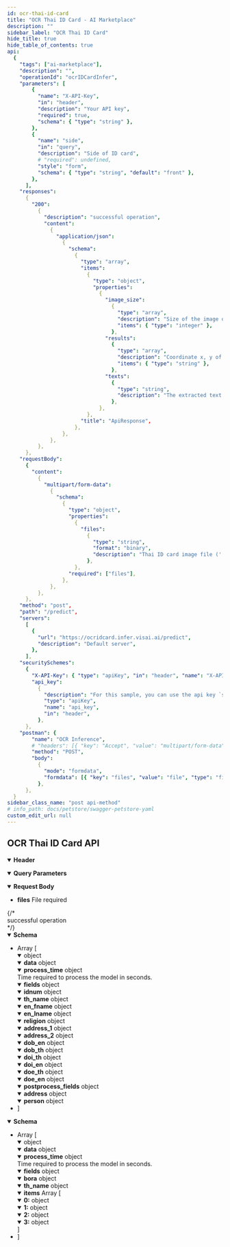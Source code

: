 ```yaml
---
id: ocr-thai-id-card
title: "OCR Thai ID Card - AI Marketplace"
description: ""
sidebar_label: "OCR Thai ID Card"
hide_title: true
hide_table_of_contents: true
api:
  {
    "tags": ["ai-marketplace"],
    "description": "",
    "operationId": "ocrIDCardInfer",
    "parameters": [
        {
          "name": "X-API-Key",
          "in": "header",
          "description": "Your API key",
          "required": true,
          "schema": { "type": "string" },
        },
        {
          "name": "side",
          "in": "query",
          "description": "Side of ID card",
          # "required": undefined,
          "style": "form",
          "schema": { "type": "string", "default": "front" },
        },
      ],
    "responses":
      {
        "200":
          {
            "description": "successful operation",
            "content":
              {
                "application/json":
                  {
                    "schema":
                      {
                        "type": "array",
                        "items":
                          {
                            "type": "object",
                            "properties":
                              {
                                "image_size":
                                  {
                                    "type": "array",
                                    "description": "Size of the image or document",
                                    "items": { "type": "integer" },
                                  },
                                "results":
                                  {
                                    "type": "array",
                                    "description": "Coordinate x, y of text box",
                                    "items": { "type": "string" },
                                  },
                                "texts":
                                  {
                                    "type": "string",
                                    "description": "The extracted text in each box",
                                  },
                              },
                          },
                        "title": "ApiResponse",
                      },
                  },
              },
          },
      },
    "requestBody":
      {
        "content":
          {
            "multipart/form-data":
              {
                "schema":
                  {
                    "type": "object",
                    "properties":
                      {
                        "files":
                          {
                            "type": "string",
                            "format": "binary",
                            "description": "Thai ID card image file ('.jpg', '.jpeg', and '.png')",
                          },
                      },
                    "required": ["files"],
                  },
              },
          },
      },
    "method": "post",
    "path": "/predict",
    "servers":
      [
        {
          "url": "https://ocridcard.infer.visai.ai/predict",
          "description": "Default server",
        },
      ],
    "securitySchemes":
      {
        "X-API-Key": { "type": "apiKey", "in": "header", "name": "X-API-Key" },
        "api_key":
          {
            "description": "For this sample, you can use the api key `special-key` to test the authorization filters.\n",
            "type": "apiKey",
            "name": "api_key",
            "in": "header",
          },
      },
    "postman": {
        "name": "OCR Inference",
        # "headers": [{ "key": "Accept", "value": "multipart/form-data" }],
        "method": "POST",
        "body":
          {
            "mode": "formdata",
            "formdata": [{ "key": "files", "value": "file", "type": "file" }],
          },
      },
  }
sidebar_class_name: "post api-method"
# info_path: docs/petstore/swagger-petstore-yaml
custom_edit_url: null
---
```



## OCR Thai ID Card API

<details style={{ marginBottom: "1rem" }} data-collapsed={false} open={true}>
  <summary style={{}}>
    <strong>Header</strong>
  </summary>
  <div>
    <ul>
      <ParamsItem
        className={"paramsItem"}
        param={{
          name: "X-API-Key",
          in: "header",
          description: "Your API key",
          required: true,
          schema: { type: "string" },
        }}
      ></ParamsItem>
    </ul>
  </div>
</details>
<details
  style={{ marginBottom: "1rem" }}
  data-collapsed={false}
  open={true}
>
  <summary style={{}}>
    <strong>Query Parameters</strong>
  </summary>
  <div>
    <ul>
      <ParamsItem
        className={"paramsItem"}
        param={{
          name: "side",
          in: "query",
          description: "Side of ID card image. (front or back)",
          required: false,
          style: "form",
          schema: {
            type: "string",
            default: "front",
          },
        }}
      ></ParamsItem>
    </ul>

  </div>
</details>
<MimeTabs>
  <TabItem label={"multipart/form-data"} value={"multipart/form-data-schema"}>
    <details style={{}} data-collapsed={false} open={true}>
      <summary style={{ textAlign: "left" }}>
        <strong>Request Body</strong>
      </summary>
      <div style={{ textAlign: "left", marginLeft: "1rem" }}></div>
      <ul style={{ marginLeft: "1rem" }}>
        <li>
          <div>
            <strong>files</strong>
            <span style={{ opacity: "0.6" }}> File</span>
            <span
              style={{
                color: "#FA383E",
                marginLeft: "0.25rem",
                fontWeight: "700",
              }}
            >
              required
            </span>
          </div>
        </li>
      </ul>
    </details>
  </TabItem>
</MimeTabs>
<div>
  <ApiTabs>
    <TabItem label={"200"} value={"200"}>
      {/* <div>successful operation</div> */}
      <div>
        <MimeTabs schemaType={"response"}>
          <TabItem label={"Front side"} value={"application/json"}>
            <SchemaTabs>
              <TabItem label={"Schema"} value={"Schema"}>
                <details style={{}} data-collapsed={false} open={true}>
                  <summary style={{ textAlign: "left" }}>
                    <strong>Schema</strong>
                  </summary>
                  <div style={{ textAlign: "left", marginLeft: "1rem" }}></div>
                  <ul style={{ marginLeft: "1rem" }}>
                    <li>
                      <div
                        style={{
                          fontSize: "var(--ifm-code-font-size)",
                          opacity: "0.6",
                          marginLeft: "-.5rem",
                          paddingBottom: ".5rem",
                        }}
                      >
                        Array [
                      </div>
                    </li>
                    <details style={{}} data-collapsed={false} open={true}>
                      <summary style={{}}>
                        <span style={{ opacity: "0.6" }}> object</span>
                      </summary>
                      <div style={{ marginLeft: "1rem" }}>
                        <SchemaItem
                          collapsible={false}
                          name={"status"}
                          required={false}
                          schemaName={"string"}
                          qualifierMessage={
                            "`success` | `failed`"
                          }
                          schema={{
                            description: "Status of request",
                            title: "image_size",
                          }}
                        ></SchemaItem>
                        <SchemaItem
                          collapsible={false}
                          className={"schemaItem"}
                        >
                          <details style={{}} data-collapsed={false} open={true}>
                            <summary style={{}}>
                              <strong>data</strong>
                              <span style={{ opacity: "0.6" }}> object</span>
                            </summary>
                            <div style={{ marginLeft: "1rem" }}>
                              <SchemaItem
                                collapsible={false}
                                name={"face"}
                                required={false}
                                schemaName={"string"}
                                schema={{
                                  description: "The base64 string of the extracted face on the ID Card.",
                                  title: "face",
                                }}
                              ></SchemaItem>
                              <SchemaItem
                                collapsible={false}
                                name={"rotation"}
                                required={false}
                                schemaName={"integer"}
                                schema={{
                                  description: "The rotation degree required for the image in case that the image isn’t 0 degree straight.",
                                  title: "rotation",
                                }}
                              ></SchemaItem>
                              <SchemaItem
                                collapsible={false}
                                className={"schemaItem"}
                              >
                                <details style={{}} data-collapsed={false} open={true}>
                                  <summary style={{}}>
                                    <strong>process_time</strong>
                                    <span style={{ opacity: "0.6" }}> object</span>
                                  </summary>
                                  <div style={{ marginLeft: "1rem" }}>
                                    <div>Time required to process the model in seconds.</div>
                                    <SchemaItem
                                      collapsible={false}
                                      name={"det"}
                                      required={false}
                                      schemaName={"float"}
                                      qualifierMessage={undefined}
                                    ></SchemaItem>
                                    <SchemaItem
                                      collapsible={false}
                                      name={"postprocess"}
                                      required={false}
                                      schemaName={"float"}
                                      qualifierMessage={undefined}
                                    ></SchemaItem>
                                    <SchemaItem
                                      collapsible={false}
                                      name={"rec"}
                                      required={false}
                                      schemaName={"float"}
                                      qualifierMessage={undefined}
                                    ></SchemaItem>
                                  </div>
                                </details>
                              </SchemaItem>
                              <SchemaItem
                                collapsible={false}
                                className={"schemaItem"}
                              >
                                <details style={{}} data-collapsed={false} open={true}>
                                  <summary style={{}}>
                                    <strong>fields</strong>
                                    <span style={{ opacity: "0.6" }}> object</span>
                                  </summary>
                                  <div style={{ marginLeft: "1rem" }}>
                                    <SchemaItem
                                      collapsible={false}
                                      name={"serial_id"}
                                      required={false}
                                      schemaName={"string | null"}
                                    ></SchemaItem>
                                    <SchemaItem
                                      collapsible={false}
                                      className={"schemaItem"}
                                    >
                                      <details style={{}} data-collapsed={false} open={false}>
                                        <summary style={{}}>
                                          <strong>idnum</strong>
                                          <span style={{ opacity: "0.6" }}> object</span>
                                        </summary>
                                        <div style={{ marginLeft: "1rem" }}>
                                          <SchemaItem
                                            collapsible={false}
                                            name={"bbox"}
                                            required={false}
                                            schemaName={"[[x1, y1], [x2, y2], [x3, y3], [x4, y4]]"}
                                            qualifierMessage={undefined}
                                            schema={{
                                              type: "array",
                                              description: "4-pixel coordinate x, y of text box.",
                                            }}
                                          ></SchemaItem>
                                          <SchemaItem
                                            collapsible={false}
                                            name={"confidence"}
                                            required={false}
                                            schemaName={"float"}
                                            qualifierMessage={undefined}
                                            schema={{
                                              type: "float",
                                              description: "Confidence value",
                                            }}
                                          ></SchemaItem>
                                          <SchemaItem
                                            collapsible={false}
                                            name={"text"}
                                            required={false}
                                            schemaName={"string"}
                                            qualifierMessage={undefined}
                                            schema={{
                                              type: "float",
                                              description: "ID card number",
                                            }}
                                          ></SchemaItem>
                                        </div>
                                      </details>
                                    </SchemaItem>
                                    <SchemaItem
                                      collapsible={false}
                                      className={"schemaItem"}
                                    >
                                      <details style={{}} data-collapsed={false} open={false}>
                                        <summary style={{}}>
                                          <strong>th_name</strong>
                                          <span style={{ opacity: "0.6" }}> object</span>
                                        </summary>
                                        <div style={{ marginLeft: "1rem" }}>
                                          <SchemaItem
                                            collapsible={false}
                                            name={"bbox"}
                                            required={false}
                                            schemaName={"[[x1, y1], [x2, y2], [x3, y3], [x4, y4]]"}
                                            qualifierMessage={undefined}
                                            schema={{
                                              type: "array",
                                              description: "4-pixel coordinate x, y of text box.",
                                            }}
                                          ></SchemaItem>
                                          <SchemaItem
                                            collapsible={false}
                                            name={"confidence"}
                                            required={false}
                                            schemaName={"float"}
                                            qualifierMessage={undefined}
                                            schema={{
                                              type: "float",
                                              description: "Confidence value",
                                            }}
                                          ></SchemaItem>
                                          <SchemaItem
                                            collapsible={false}
                                            name={"text"}
                                            required={false}
                                            schemaName={"string"}
                                            qualifierMessage={undefined}
                                            schema={{
                                              type: "float",
                                              description: "Thai first name and last name",
                                            }}
                                          ></SchemaItem>
                                        </div>
                                      </details>
                                    </SchemaItem>
                                    <SchemaItem
                                      collapsible={false}
                                      className={"schemaItem"}
                                    >
                                      <details style={{}} data-collapsed={false} open={false}>
                                        <summary style={{}}>
                                          <strong>en_fname</strong>
                                          <span style={{ opacity: "0.6" }}> object</span>
                                        </summary>
                                        <div style={{ marginLeft: "1rem" }}>
                                          <SchemaItem
                                            collapsible={false}
                                            name={"bbox"}
                                            required={false}
                                            schemaName={"[[x1, y1], [x2, y2], [x3, y3], [x4, y4]]"}
                                            qualifierMessage={undefined}
                                            schema={{
                                              type: "array",
                                              description: "4-pixel coordinate x, y of text box.",
                                            }}
                                          ></SchemaItem>
                                          <SchemaItem
                                            collapsible={false}
                                            name={"confidence"}
                                            required={false}
                                            schemaName={"float"}
                                            qualifierMessage={undefined}
                                            schema={{
                                              type: "float",
                                              description: "Confidence value",
                                            }}
                                          ></SchemaItem>
                                          <SchemaItem
                                            collapsible={false}
                                            name={"text"}
                                            required={false}
                                            schemaName={"string"}
                                            qualifierMessage={undefined}
                                            schema={{
                                              type: "float",
                                              description: "English first name",
                                            }}
                                          ></SchemaItem>
                                        </div>
                                      </details>
                                    </SchemaItem>
                                    <SchemaItem
                                      collapsible={false}
                                      className={"schemaItem"}
                                    >
                                      <details style={{}} data-collapsed={false} open={false}>
                                        <summary style={{}}>
                                          <strong>en_lname</strong>
                                          <span style={{ opacity: "0.6" }}> object</span>
                                        </summary>
                                        <div style={{ marginLeft: "1rem" }}>
                                          <SchemaItem
                                            collapsible={false}
                                            name={"bbox"}
                                            required={false}
                                            schemaName={"[[x1, y1], [x2, y2], [x3, y3], [x4, y4]]"}
                                            qualifierMessage={undefined}
                                            schema={{
                                              type: "array",
                                              description: "4-pixel coordinate x, y of text box.",
                                            }}
                                          ></SchemaItem>
                                          <SchemaItem
                                            collapsible={false}
                                            name={"confidence"}
                                            required={false}
                                            schemaName={"float"}
                                            qualifierMessage={undefined}
                                            schema={{
                                              type: "float",
                                              description: "Confidence value",
                                            }}
                                          ></SchemaItem>
                                          <SchemaItem
                                            collapsible={false}
                                            name={"text"}
                                            required={false}
                                            schemaName={"string"}
                                            qualifierMessage={undefined}
                                            schema={{
                                              type: "float",
                                              description: "English last name",
                                            }}
                                          ></SchemaItem>
                                        </div>
                                      </details>
                                    </SchemaItem>
                                    <SchemaItem
                                      collapsible={false}
                                      className={"schemaItem"}
                                    >
                                      <details style={{}} data-collapsed={false} open={false}>
                                        <summary style={{}}>
                                          <strong>religion</strong>
                                          <span style={{ opacity: "0.6" }}> object</span>
                                        </summary>
                                        <div style={{ marginLeft: "1rem" }}>
                                          <SchemaItem
                                            collapsible={false}
                                            name={"bbox"}
                                            required={false}
                                            schemaName={"[[x1, y1], [x2, y2], [x3, y3], [x4, y4]]"}
                                            qualifierMessage={undefined}
                                            schema={{
                                              type: "array",
                                              description: "4-pixel coordinate x, y of text box.",
                                            }}
                                          ></SchemaItem>
                                          <SchemaItem
                                            collapsible={false}
                                            name={"confidence"}
                                            required={false}
                                            schemaName={"float"}
                                            qualifierMessage={undefined}
                                            schema={{
                                              type: "float",
                                              description: "Confidence value",
                                            }}
                                          ></SchemaItem>
                                          <SchemaItem
                                            collapsible={false}
                                            name={"text"}
                                            required={false}
                                            schemaName={"string"}
                                            qualifierMessage={undefined}
                                            schema={{
                                              type: "float",
                                              description: "Religion",
                                            }}
                                          ></SchemaItem>
                                        </div>
                                      </details>
                                    </SchemaItem>
                                    <SchemaItem
                                      collapsible={false}
                                      className={"schemaItem"}
                                    >
                                      <details style={{}} data-collapsed={false} open={false}>
                                        <summary style={{}}>
                                          <strong>address_1</strong>
                                          <span style={{ opacity: "0.6" }}> object</span>
                                        </summary>
                                        <div style={{ marginLeft: "1rem" }}>
                                          <SchemaItem
                                            collapsible={false}
                                            name={"bbox"}
                                            required={false}
                                            schemaName={"[[x1, y1], [x2, y2], [x3, y3], [x4, y4]]"}
                                            qualifierMessage={undefined}
                                            schema={{
                                              type: "array",
                                              description: "4-pixel coordinate x, y of text box.",
                                            }}
                                          ></SchemaItem>
                                          <SchemaItem
                                            collapsible={false}
                                            name={"confidence"}
                                            required={false}
                                            schemaName={"float"}
                                            qualifierMessage={undefined}
                                            schema={{
                                              type: "float",
                                              description: "Confidence value",
                                            }}
                                          ></SchemaItem>
                                          <SchemaItem
                                            collapsible={false}
                                            name={"text"}
                                            required={false}
                                            schemaName={"string"}
                                            qualifierMessage={undefined}
                                            schema={{
                                              type: "float",
                                              description: "First line of address",
                                            }}
                                          ></SchemaItem>
                                        </div>
                                      </details>
                                    </SchemaItem>
                                    <SchemaItem
                                      collapsible={false}
                                      className={"schemaItem"}
                                    >
                                      <details style={{}} data-collapsed={false} open={false}>
                                        <summary style={{}}>
                                          <strong>address_2</strong>
                                          <span style={{ opacity: "0.6" }}> object</span>
                                        </summary>
                                        <div style={{ marginLeft: "1rem" }}>
                                          <SchemaItem
                                            collapsible={false}
                                            name={"bbox"}
                                            required={false}
                                            schemaName={"[[x1, y1], [x2, y2], [x3, y3], [x4, y4]]"}
                                            qualifierMessage={undefined}
                                            schema={{
                                              type: "array",
                                              description: "4-pixel coordinate x, y of text box.",
                                            }}
                                          ></SchemaItem>
                                          <SchemaItem
                                            collapsible={false}
                                            name={"confidence"}
                                            required={false}
                                            schemaName={"float"}
                                            qualifierMessage={undefined}
                                            schema={{
                                              type: "float",
                                              description: "Confidence value",
                                            }}
                                          ></SchemaItem>
                                          <SchemaItem
                                            collapsible={false}
                                            name={"text"}
                                            required={false}
                                            schemaName={"string"}
                                            qualifierMessage={undefined}
                                            schema={{
                                              type: "float",
                                              description: "Second line of address",
                                            }}
                                          ></SchemaItem>
                                        </div>
                                      </details>
                                    </SchemaItem>
                                    <SchemaItem
                                      collapsible={false}
                                      className={"schemaItem"}
                                    >
                                      <details style={{}} data-collapsed={false} open={false}>
                                        <summary style={{}}>
                                          <strong>dob_en</strong>
                                          <span style={{ opacity: "0.6" }}> object</span>
                                        </summary>
                                        <div style={{ marginLeft: "1rem" }}>
                                          <SchemaItem
                                            collapsible={false}
                                            name={"bbox"}
                                            required={false}
                                            schemaName={"[[x1, y1], [x2, y2], [x3, y3], [x4, y4]]"}
                                            qualifierMessage={undefined}
                                            schema={{
                                              type: "array",
                                              description: "4-pixel coordinate x, y of text box.",
                                            }}
                                          ></SchemaItem>
                                          <SchemaItem
                                            collapsible={false}
                                            name={"confidence"}
                                            required={false}
                                            schemaName={"float"}
                                            qualifierMessage={undefined}
                                            schema={{
                                              type: "float",
                                              description: "Confidence value",
                                            }}
                                          ></SchemaItem>
                                          <SchemaItem
                                            collapsible={false}
                                            name={"text"}
                                            required={false}
                                            schemaName={"string"}
                                            qualifierMessage={undefined}
                                            schema={{
                                              type: "float",
                                              description: "Date of birth in EN",
                                            }}
                                          ></SchemaItem>
                                        </div>
                                      </details>
                                    </SchemaItem>
                                    <SchemaItem
                                      collapsible={false}
                                      className={"schemaItem"}
                                    >
                                      <details style={{}} data-collapsed={false} open={false}>
                                        <summary style={{}}>
                                          <strong>dob_th</strong>
                                          <span style={{ opacity: "0.6" }}> object</span>
                                        </summary>
                                        <div style={{ marginLeft: "1rem" }}>
                                          <SchemaItem
                                            collapsible={false}
                                            name={"bbox"}
                                            required={false}
                                            schemaName={"[[x1, y1], [x2, y2], [x3, y3], [x4, y4]]"}
                                            qualifierMessage={undefined}
                                            schema={{
                                              type: "array",
                                              description: "4-pixel coordinate x, y of text box.",
                                            }}
                                          ></SchemaItem>
                                          <SchemaItem
                                            collapsible={false}
                                            name={"confidence"}
                                            required={false}
                                            schemaName={"float"}
                                            qualifierMessage={undefined}
                                            schema={{
                                              type: "float",
                                              description: "Confidence value",
                                            }}
                                          ></SchemaItem>
                                          <SchemaItem
                                            collapsible={false}
                                            name={"text"}
                                            required={false}
                                            schemaName={"string"}
                                            qualifierMessage={undefined}
                                            schema={{
                                              type: "float",
                                              description: "Date of birth in TH",
                                            }}
                                          ></SchemaItem>
                                        </div>
                                      </details>
                                    </SchemaItem>
                                    <SchemaItem
                                      collapsible={false}
                                      className={"schemaItem"}
                                    >
                                      <details style={{}} data-collapsed={false} open={false}>
                                        <summary style={{}}>
                                          <strong>doi_th</strong>
                                          <span style={{ opacity: "0.6" }}> object</span>
                                        </summary>
                                        <div style={{ marginLeft: "1rem" }}>
                                          <SchemaItem
                                            collapsible={false}
                                            name={"bbox"}
                                            required={false}
                                            schemaName={"[[x1, y1], [x2, y2], [x3, y3], [x4, y4]]"}
                                            qualifierMessage={undefined}
                                            schema={{
                                              type: "array",
                                              description: "4-pixel coordinate x, y of text box.",
                                            }}
                                          ></SchemaItem>
                                          <SchemaItem
                                            collapsible={false}
                                            name={"confidence"}
                                            required={false}
                                            schemaName={"float"}
                                            qualifierMessage={undefined}
                                            schema={{
                                              type: "float",
                                              description: "Confidence value",
                                            }}
                                          ></SchemaItem>
                                          <SchemaItem
                                            collapsible={false}
                                            name={"text"}
                                            required={false}
                                            schemaName={"string"}
                                            qualifierMessage={undefined}
                                            schema={{
                                              type: "float",
                                              description: "Date of issuance in TH",
                                            }}
                                          ></SchemaItem>
                                        </div>
                                      </details>
                                    </SchemaItem>
                                    <SchemaItem
                                      collapsible={false}
                                      className={"schemaItem"}
                                    >
                                      <details style={{}} data-collapsed={false} open={false}>
                                        <summary style={{}}>
                                          <strong>doi_en</strong>
                                          <span style={{ opacity: "0.6" }}> object</span>
                                        </summary>
                                        <div style={{ marginLeft: "1rem" }}>
                                          <SchemaItem
                                            collapsible={false}
                                            name={"bbox"}
                                            required={false}
                                            schemaName={"[[x1, y1], [x2, y2], [x3, y3], [x4, y4]]"}
                                            qualifierMessage={undefined}
                                            schema={{
                                              type: "array",
                                              description: "4-pixel coordinate x, y of text box.",
                                            }}
                                          ></SchemaItem>
                                          <SchemaItem
                                            collapsible={false}
                                            name={"confidence"}
                                            required={false}
                                            schemaName={"float"}
                                            qualifierMessage={undefined}
                                            schema={{
                                              type: "float",
                                              description: "Confidence value",
                                            }}
                                          ></SchemaItem>
                                          <SchemaItem
                                            collapsible={false}
                                            name={"text"}
                                            required={false}
                                            schemaName={"string"}
                                            qualifierMessage={undefined}
                                            schema={{
                                              type: "float",
                                              description: "Date of issuance in EN",
                                            }}
                                          ></SchemaItem>
                                        </div>
                                      </details>
                                    </SchemaItem>
                                    <SchemaItem
                                      collapsible={false}
                                      className={"schemaItem"}
                                    >
                                      <details style={{}} data-collapsed={false} open={false}>
                                        <summary style={{}}>
                                          <strong>doe_th</strong>
                                          <span style={{ opacity: "0.6" }}> object</span>
                                        </summary>
                                        <div style={{ marginLeft: "1rem" }}>
                                          <SchemaItem
                                            collapsible={false}
                                            name={"bbox"}
                                            required={false}
                                            schemaName={"[[x1, y1], [x2, y2], [x3, y3], [x4, y4]]"}
                                            qualifierMessage={undefined}
                                            schema={{
                                              type: "array",
                                              description: "4-pixel coordinate x, y of text box.",
                                            }}
                                          ></SchemaItem>
                                          <SchemaItem
                                            collapsible={false}
                                            name={"confidence"}
                                            required={false}
                                            schemaName={"float"}
                                            qualifierMessage={undefined}
                                            schema={{
                                              type: "float",
                                              description: "Confidence value",
                                            }}
                                          ></SchemaItem>
                                          <SchemaItem
                                            collapsible={false}
                                            name={"text"}
                                            required={false}
                                            schemaName={"string"}
                                            qualifierMessage={undefined}
                                            schema={{
                                              type: "float",
                                              description: "Date of expiry in TH",
                                            }}
                                          ></SchemaItem>
                                        </div>
                                      </details>
                                    </SchemaItem>
                                    <SchemaItem
                                      collapsible={false}
                                      className={"schemaItem"}
                                    >
                                      <details style={{}} data-collapsed={false} open={false}>
                                        <summary style={{}}>
                                          <strong>doe_en</strong>
                                          <span style={{ opacity: "0.6" }}> object</span>
                                        </summary>
                                        <div style={{ marginLeft: "1rem" }}>
                                          <SchemaItem
                                            collapsible={false}
                                            name={"bbox"}
                                            required={false}
                                            schemaName={"[[x1, y1], [x2, y2], [x3, y3], [x4, y4]]"}
                                            qualifierMessage={undefined}
                                            schema={{
                                              type: "array",
                                              description: "4-pixel coordinate x, y of text box.",
                                            }}
                                          ></SchemaItem>
                                          <SchemaItem
                                            collapsible={false}
                                            name={"confidence"}
                                            required={false}
                                            schemaName={"float"}
                                            qualifierMessage={undefined}
                                            schema={{
                                              type: "float",
                                              description: "Confidence value",
                                            }}
                                          ></SchemaItem>
                                          <SchemaItem
                                            collapsible={false}
                                            name={"text"}
                                            required={false}
                                            schemaName={"string"}
                                            qualifierMessage={undefined}
                                            schema={{
                                              type: "float",
                                              description: "Date of expiry in EN",
                                            }}
                                          ></SchemaItem>
                                        </div>
                                      </details>
                                    </SchemaItem>
                                  </div>
                                </details>
                              </SchemaItem>
                              <SchemaItem
                                collapsible={false}
                                className={"schemaItem"}
                              >
                                <details style={{}} data-collapsed={false} open={true}>
                                  <summary style={{}}>
                                    <strong>postprocess_fields</strong>
                                    <span style={{ opacity: "0.6" }}> object</span>
                                  </summary>
                                  <div style={{ marginLeft: "1rem" }}>
                                    <SchemaItem
                                      collapsible={false}
                                      className={"schemaItem"}
                                    >
                                      <details style={{}} data-collapsed={false} open={false}>
                                        <summary style={{}}>
                                          <strong>address</strong>
                                          <span style={{ opacity: "0.6" }}> object</span>
                                        </summary>
                                        <div style={{ marginLeft: "1rem" }}>
                                          <SchemaItem
                                            collapsible={false}
                                            name={"district"}
                                            required={false}
                                            schemaName={"string"}
                                            qualifierMessage={undefined}
                                          ></SchemaItem>
                                          <SchemaItem
                                            collapsible={false}
                                            name={"subdistrict"}
                                            required={false}
                                            schemaName={"string"}
                                            qualifierMessage={undefined}
                                          ></SchemaItem>
                                          <SchemaItem
                                            collapsible={false}
                                            name={"province"}
                                            required={false}
                                            schemaName={"string"}
                                            qualifierMessage={undefined}
                                          ></SchemaItem>
                                          <SchemaItem
                                            collapsible={false}
                                            name={"road"}
                                            required={false}
                                            schemaName={"string"}
                                            qualifierMessage={undefined}
                                          ></SchemaItem>
                                          <SchemaItem
                                            collapsible={false}
                                            name={"soi"}
                                            required={false}
                                            schemaName={"string"}
                                            qualifierMessage={undefined}
                                          ></SchemaItem>
                                          <SchemaItem
                                            collapsible={false}
                                            name={"moo"}
                                            required={false}
                                            schemaName={"string"}
                                            qualifierMessage={undefined}
                                          ></SchemaItem>
                                          <SchemaItem
                                            collapsible={false}
                                            name={"homenum"}
                                            required={false}
                                            schemaName={"string"}
                                            qualifierMessage={undefined}
                                          ></SchemaItem>
                                          <SchemaItem
                                            collapsible={false}
                                            name={"subdistrict_en"}
                                            required={false}
                                            schemaName={"string"}
                                            qualifierMessage={undefined}
                                          ></SchemaItem>
                                          <SchemaItem
                                            collapsible={false}
                                            name={"subdistrict_id"}
                                            required={false}
                                            schemaName={"string"}
                                            qualifierMessage={undefined}
                                          ></SchemaItem>
                                          <SchemaItem
                                            collapsible={false}
                                            name={"district_en"}
                                            required={false}
                                            schemaName={"string"}
                                            qualifierMessage={undefined}
                                          ></SchemaItem>
                                          <SchemaItem
                                            collapsible={false}
                                            name={"district_id"}
                                            required={false}
                                            schemaName={"string"}
                                            qualifierMessage={undefined}
                                          ></SchemaItem>
                                          <SchemaItem
                                            collapsible={false}
                                            name={"province_en"}
                                            required={false}
                                            schemaName={"string"}
                                            qualifierMessage={undefined}
                                          ></SchemaItem>
                                          <SchemaItem
                                            collapsible={false}
                                            name={"province_id"}
                                            required={false}
                                            schemaName={"string"}
                                            qualifierMessage={undefined}
                                          ></SchemaItem>
                                          <SchemaItem
                                            collapsible={false}
                                            name={"postal_code"}
                                            required={false}
                                            schemaName={"string"}
                                            qualifierMessage={undefined}
                                          ></SchemaItem>
                                        </div>
                                      </details>
                                    </SchemaItem>
                                    <SchemaItem
                                      collapsible={false}
                                      className={"schemaItem"}
                                    >
                                      <details style={{}} data-collapsed={false} open={false}>
                                        <summary style={{}}>
                                          <strong>person</strong>
                                          <span style={{ opacity: "0.6" }}> object</span>
                                        </summary>
                                        <div style={{ marginLeft: "1rem" }}>
                                          <SchemaItem
                                            collapsible={false}
                                            name={"en_fname"}
                                            required={false}
                                            schemaName={"string"}
                                            qualifierMessage={undefined}
                                          ></SchemaItem>
                                          <SchemaItem
                                            collapsible={false}
                                            name={"en_lname"}
                                            required={false}
                                            schemaName={"string"}
                                            qualifierMessage={undefined}
                                          ></SchemaItem>
                                          <SchemaItem
                                            collapsible={false}
                                            name={"gender"}
                                            required={false}
                                            schemaName={"string"}
                                            qualifierMessage={undefined}
                                          ></SchemaItem>
                                          <SchemaItem
                                            collapsible={false}
                                            name={"th_fname"}
                                            required={false}
                                            schemaName={"string"}
                                            qualifierMessage={undefined}
                                          ></SchemaItem>
                                          <SchemaItem
                                            collapsible={false}
                                            name={"th_lname"}
                                            required={false}
                                            schemaName={"string"}
                                            qualifierMessage={undefined}
                                          ></SchemaItem>
                                          <SchemaItem
                                            collapsible={false}
                                            name={"title_en"}
                                            required={false}
                                            schemaName={"string"}
                                            qualifierMessage={undefined}
                                          ></SchemaItem>
                                          <SchemaItem
                                            collapsible={false}
                                            name={"title_th"}
                                            required={false}
                                            schemaName={"string"}
                                            qualifierMessage={undefined}
                                          ></SchemaItem>
                                        </div>
                                      </details>
                                    </SchemaItem>
                                  </div>
                                </details>
                              </SchemaItem>
                            </div>
                          </details>
                        </SchemaItem>
                      </div>
                    </details>
                    <li>
                      <div
                        style={{
                          fontSize: "var(--ifm-code-font-size)",
                          opacity: "0.6",
                          marginLeft: "-.5rem",
                        }}
                      >
                        ]
                      </div>
                    </li>
                  </ul>
                </details>
              </TabItem>
              <TabItem
                label={"Example (from schema)"}
                value={"Example (from schema)"}
              >
                <ResponseSamples
                  responseExample={
                    ``
                  }
                  language={"json"}
                ></ResponseSamples>
              </TabItem>
            </SchemaTabs>
          </TabItem>
           <TabItem label={"Back side"} value={"back-side"}>
            <SchemaTabs>
              <TabItem label={"Schema"} value={"Schema"}>
                <details style={{}} data-collapsed={false} open={true}>
                  <summary style={{ textAlign: "left" }}>
                    <strong>Schema</strong>
                  </summary>
                  <div style={{ textAlign: "left", marginLeft: "1rem" }}></div>
                  <ul style={{ marginLeft: "1rem" }}>
                    <li>
                      <div
                        style={{
                          fontSize: "var(--ifm-code-font-size)",
                          opacity: "0.6",
                          marginLeft: "-.5rem",
                          paddingBottom: ".5rem",
                        }}
                      >
                        Array [
                      </div>
                    </li>
                    <details style={{}} data-collapsed={false} open={true}>
                      <summary style={{}}>
                        <span style={{ opacity: "0.6" }}> object</span>
                      </summary>
                      <div style={{ marginLeft: "1rem" }}>
                        <SchemaItem
                          collapsible={false}
                          name={"status"}
                          required={false}
                          schemaName={"string"}
                          qualifierMessage={
                            "`success` | `failed`"
                          }
                          schema={{
                            description: "Status of request",
                            title: "image_size",
                          }}
                        ></SchemaItem>
                        <SchemaItem
                          collapsible={false}
                          className={"schemaItem"}
                        >
                          <details style={{}} data-collapsed={false} open={true}>
                            <summary style={{}}>
                              <strong>data</strong>
                              <span style={{ opacity: "0.6" }}> object</span>
                            </summary>
                            <div style={{ marginLeft: "1rem" }}>
                              <SchemaItem
                                collapsible={false}
                                name={"rotation"}
                                required={false}
                                schemaName={"integer"}
                                schema={{
                                  description: "The rotation degree required for the image in case that the image isn’t 0 degree straight.",
                                  title: "rotation",
                                }}
                              ></SchemaItem>
                              <SchemaItem
                                collapsible={false}
                                className={"schemaItem"}
                              >
                                <details style={{}} data-collapsed={false} open={true}>
                                  <summary style={{}}>
                                    <strong>process_time</strong>
                                    <span style={{ opacity: "0.6" }}> object</span>
                                  </summary>
                                  <div style={{ marginLeft: "1rem" }}>
                                    <div>Time required to process the model in seconds.</div>
                                    <SchemaItem
                                      collapsible={false}
                                      name={"det"}
                                      required={false}
                                      schemaName={"float"}
                                      qualifierMessage={undefined}
                                    ></SchemaItem>
                                    <SchemaItem
                                      collapsible={false}
                                      name={"postprocess"}
                                      required={false}
                                      schemaName={"float"}
                                      qualifierMessage={undefined}
                                    ></SchemaItem>
                                    <SchemaItem
                                      collapsible={false}
                                      name={"rec"}
                                      required={false}
                                      schemaName={"float"}
                                      qualifierMessage={undefined}
                                    ></SchemaItem>
                                  </div>
                                </details>
                              </SchemaItem>
                              <SchemaItem
                                collapsible={false}
                                className={"schemaItem"}
                              >
                                <details style={{}} data-collapsed={false} open={true}>
                                  <summary style={{}}>
                                    <strong>fields</strong>
                                    <span style={{ opacity: "0.6" }}> object</span>
                                  </summary>
                                  <div style={{ marginLeft: "1rem" }}>
                                    <SchemaItem
                                      collapsible={false}
                                      className={"schemaItem"}
                                    >
                                      <details style={{}} data-collapsed={false} open={false}>
                                        <summary style={{}}>
                                          <strong>bora</strong>
                                          <span style={{ opacity: "0.6" }}> object</span>
                                        </summary>
                                        <div style={{ marginLeft: "1rem" }}>
                                          <SchemaItem
                                            collapsible={false}
                                            name={"bbox"}
                                            required={false}
                                            schemaName={"[[x1, y1], [x2, y2], [x3, y3], [x4, y4]]"}
                                            qualifierMessage={undefined}
                                            schema={{
                                              type: "array",
                                              description: "4-pixel coordinate x, y of text box.",
                                            }}
                                          ></SchemaItem>
                                          <SchemaItem
                                            collapsible={false}
                                            name={"confidence"}
                                            required={false}
                                            schemaName={"float"}
                                            qualifierMessage={undefined}
                                            schema={{
                                              type: "float",
                                              description: "Confidence value",
                                            }}
                                          ></SchemaItem>
                                          <SchemaItem
                                            collapsible={false}
                                            name={"text"}
                                            required={false}
                                            schemaName={"string"}
                                            qualifierMessage={undefined}
                                            schema={{
                                              type: "string",
                                              description: "BORA number on the top left of the card.",
                                            }}
                                          ></SchemaItem>
                                        </div>
                                      </details>
                                    </SchemaItem>
                                    <SchemaItem
                                      collapsible={false}
                                      className={"schemaItem"}
                                    >
                                      <details style={{}} data-collapsed={false} open={false}>
                                        <summary style={{}}>
                                          <strong>th_name</strong>
                                          <span style={{ opacity: "0.6" }}> object</span>
                                        </summary>
                                        <div style={{ marginLeft: "1rem" }}>
                                          <SchemaItem
                                            collapsible={false}
                                            name={"card_serial"}
                                            required={false}
                                            schemaName={"[[x1, y1], [x2, y2], [x3, y3], [x4, y4]]"}
                                            qualifierMessage={undefined}
                                            schema={{
                                              type: "array",
                                              description: "4-pixel coordinate x, y of text box.",
                                            }}
                                          ></SchemaItem>
                                          <SchemaItem
                                            collapsible={false}
                                            name={"confidence"}
                                            required={false}
                                            schemaName={"float"}
                                            qualifierMessage={undefined}
                                            schema={{
                                              type: "float",
                                              description: "Confidence value",
                                            }}
                                          ></SchemaItem>
                                          <SchemaItem
                                            collapsible={false}
                                            name={"text"}
                                            required={false}
                                            schemaName={"string"}
                                            qualifierMessage={undefined}
                                            schema={{
                                              type: "float",
                                              description: "The serial number on the back side of the card.",
                                            }}
                                          ></SchemaItem>
                                        </div>
                                      </details>
                                    </SchemaItem>
                                  </div>
                                </details>
                              </SchemaItem>
                              <SchemaItem
                                collapsible={false}
                                className={"schemaItem"}
                              >
                                <details style={{}} data-collapsed={false} open={true}>
                                  <summary style={{}}>
                                    <strong>items</strong>
                                    <span style={{ opacity: "0.6" }}> Array [</span>
                                  </summary>
                                  <div style={{ marginLeft: "1rem" }}>
                                    <SchemaItem
                                      collapsible={false}
                                      className={"schemaItem"}
                                    >
                                      <details style={{}} data-collapsed={false} open={false}>
                                        <summary style={{}}>
                                          <strong>0:</strong>
                                          <span style={{ opacity: "0.6" }}> object</span>
                                        </summary>
                                        <div style={{ marginLeft: "1rem" }}>
                                          <SchemaItem
                                            collapsible={false}
                                            name={"bbox"}
                                            required={false}
                                            schemaName={"[[x1, y1], [x2, y2], [x3, y3], [x4, y4]]"}
                                            qualifierMessage={undefined}
                                            schema={{
                                              type: "array",
                                              description: "4-pixel coordinate x, y of text box.",
                                            }}
                                          ></SchemaItem>
                                          <SchemaItem
                                            collapsible={false}
                                            name={"confidence"}
                                            required={false}
                                            schemaName={"float"}
                                            qualifierMessage={undefined}
                                            schema={{
                                              type: "float",
                                              description: "Confidence value",
                                            }}
                                          ></SchemaItem>
                                          <SchemaItem
                                            collapsible={false}
                                            name={"text"}
                                            required={false}
                                            schemaName={"string"}
                                            qualifierMessage={undefined}
                                            schema={{
                                              type: "string",
                                              description: "BORA number on the top left of the card.",
                                            }}
                                          ></SchemaItem>
                                        </div>
                                      </details>
                                    </SchemaItem>
                                    <SchemaItem
                                      collapsible={false}
                                      className={"schemaItem"}
                                    >
                                      <details style={{}} data-collapsed={false} open={false}>
                                        <summary style={{}}>
                                          <strong>1:</strong>
                                          <span style={{ opacity: "0.6" }}> object</span>
                                        </summary>
                                        <div style={{ marginLeft: "1rem" }}>
                                          <SchemaItem
                                            collapsible={false}
                                            name={"bbox"}
                                            required={false}
                                            schemaName={"[[x1, y1], [x2, y2], [x3, y3], [x4, y4]]"}
                                            qualifierMessage={undefined}
                                            schema={{
                                              type: "array",
                                              description: "4-pixel coordinate x, y of text box.",
                                            }}
                                          ></SchemaItem>
                                          <SchemaItem
                                            collapsible={false}
                                            name={"confidence"}
                                            required={false}
                                            schemaName={"float"}
                                            qualifierMessage={undefined}
                                            schema={{
                                              type: "float",
                                              description: "Confidence value",
                                            }}
                                          ></SchemaItem>
                                          <SchemaItem
                                            collapsible={false}
                                            name={"text"}
                                            required={false}
                                            schemaName={"string"}
                                            qualifierMessage={undefined}
                                            schema={{
                                              type: "string",
                                              description: "Country name in TH (ประเทศไทย)",
                                            }}
                                          ></SchemaItem>
                                        </div>
                                      </details>
                                    </SchemaItem>
                                    <SchemaItem
                                      collapsible={false}
                                      className={"schemaItem"}
                                    >
                                      <details style={{}} data-collapsed={false} open={false}>
                                        <summary style={{}}>
                                          <strong>2:</strong>
                                          <span style={{ opacity: "0.6" }}> object</span>
                                        </summary>
                                        <div style={{ marginLeft: "1rem" }}>
                                          <SchemaItem
                                            collapsible={false}
                                            name={"bbox"}
                                            required={false}
                                            schemaName={"[[x1, y1], [x2, y2], [x3, y3], [x4, y4]]"}
                                            qualifierMessage={undefined}
                                            schema={{
                                              type: "array",
                                              description: "4-pixel coordinate x, y of text box.",
                                            }}
                                          ></SchemaItem>
                                          <SchemaItem
                                            collapsible={false}
                                            name={"confidence"}
                                            required={false}
                                            schemaName={"float"}
                                            qualifierMessage={undefined}
                                            schema={{
                                              type: "float",
                                              description: "Confidence value",
                                            }}
                                          ></SchemaItem>
                                          <SchemaItem
                                            collapsible={false}
                                            name={"text"}
                                            required={false}
                                            schemaName={"string"}
                                            qualifierMessage={undefined}
                                            schema={{
                                              type: "string",
                                              description: "Country name in EN (THAILAND)",
                                            }}
                                          ></SchemaItem>
                                        </div>
                                      </details>
                                    </SchemaItem>
                                    <SchemaItem
                                      collapsible={false}
                                      className={"schemaItem"}
                                    >
                                      <details style={{}} data-collapsed={false} open={false}>
                                        <summary style={{}}>
                                          <strong>3:</strong>
                                          <span style={{ opacity: "0.6" }}> object</span>
                                        </summary>
                                        <div style={{ marginLeft: "1rem" }}>
                                          <SchemaItem
                                            collapsible={false}
                                            name={"bbox"}
                                            required={false}
                                            schemaName={"[[x1, y1], [x2, y2], [x3, y3], [x4, y4]]"}
                                            qualifierMessage={undefined}
                                            schema={{
                                              type: "array",
                                              description: "4-pixel coordinate x, y of text box.",
                                            }}
                                          ></SchemaItem>
                                          <SchemaItem
                                            collapsible={false}
                                            name={"confidence"}
                                            required={false}
                                            schemaName={"float"}
                                            qualifierMessage={undefined}
                                            schema={{
                                              type: "float",
                                              description: "Confidence value",
                                            }}
                                          ></SchemaItem>
                                          <SchemaItem
                                            collapsible={false}
                                            name={"text"}
                                            required={false}
                                            schemaName={"string"}
                                            qualifierMessage={undefined}
                                            schema={{
                                              type: "string",
                                              description: "Laser code",
                                            }}
                                          ></SchemaItem>
                                        </div>
                                      </details>
                                    </SchemaItem>
                                  </div>
                                  <div
                                    style={{
                                      fontSize: "var(--ifm-code-font-size)",
                                      opacity: "0.6",
                                      marginLeft: "-.5rem",
                                    }}
                                  >
                                    ]
                                  </div>
                                </details>
                              </SchemaItem>
                            </div>
                          </details>
                        </SchemaItem>
                      </div>
                    </details>
                    <li>
                      <div
                        style={{
                          fontSize: "var(--ifm-code-font-size)",
                          opacity: "0.6",
                          marginLeft: "-.5rem",
                        }}
                      >
                        ]
                      </div>
                    </li>
                  </ul>
                </details>
              </TabItem>
              <TabItem
                label={"Example (from schema)"}
                value={"Example (from schema)"}
              >
                <ResponseSamples
                  responseExample={
                    ``
                  }
                  language={"json"}
                ></ResponseSamples>
              </TabItem>
            </SchemaTabs>
          </TabItem>
        </MimeTabs>
      </div>
    </TabItem>

  </ApiTabs>
</div>

